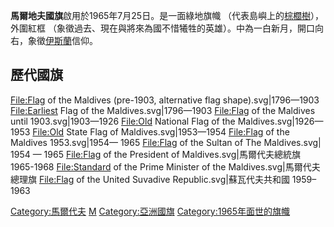 {{National flag infobox|
Name = 馬爾地夫共和國|
Article = |
Image = Flag of Maldives.svg|
Use = 111111|
Symbol =|
Proportion = 2:3|
Adoption = 1965年7月25日|
Design = 由綠、紅2色組成，中間有一新月。|
Diminutive = |
}}
'''馬爾地夫國旗'''啟用於1965年7月25日。是一面綠地旗幟 （代表島嶼上的[[棕櫚樹|棕櫚樹]]），外圍紅框 （象徵過去、現在與將來為國不惜犧牲的英雄）。中為一白新月，開口向右，象徵[[伊斯蘭|伊斯蘭]]信仰。

==歷代國旗==
<gallery>
File:Flag of the Maldives (pre-1903, alternative flag shape).svg|1796—1903
File:Earliest Flag of the Maldives.svg|1796—1903
File:Flag of the Maldives until 1903.svg|1903—1926
File:Old National Flag of the Maldives.svg|1926— 1953
File:Old State Flag of Maldives.svg|1953—1954
File:Flag of the Maldives 1953.svg|1954— 1965
File:Flag of the Sultan of The Maldives.svg| 1954 — 1965
File:Flag of the President of Maldives.svg|馬爾代夫總統旗  1965-1968
File:Standard of the Prime Minister of the Maldives.svg|馬爾代夫總理旗
File:Flag of the United Suvadive Republic.svg|蘇瓦代夫共和國 1959–1963

</gallery>





{{亚洲题目|国旗}}
{{Flag-stub}}

[[Category:馬爾代夫|Category:馬爾代夫]]
[[Category:國旗|M]]
[[Category:亞洲國旗|Category:亞洲國旗]]
[[Category:1965年面世的旗幟|Category:1965年面世的旗幟]]